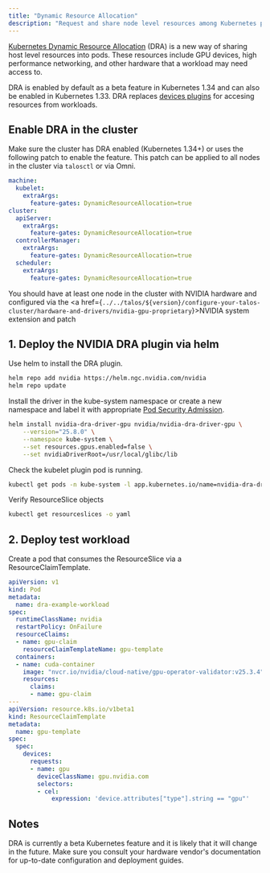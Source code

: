 ```yaml
---
title: "Dynamic Resource Allocation"
description: "Request and share node level resources among Kubernetes pods."
---
```



[Kubernetes Dynamic Resource Allocation](https://kubernetes.io/docs/concepts/scheduling-eviction/dynamic-resource-allocation/) (DRA) is a new way of sharing host level resources into pods.
These resources include GPU devices, high performance networking, and other hardware that a workload may need access to.

DRA is enabled by default as a beta feature in Kubernetes 1.34 and can also be enabled in Kubernetes 1.33.
DRA replaces [devices plugins](./device-plugins.mdx) for accesing resources from workloads.

## Enable DRA in the cluster

Make sure the cluster has DRA enabled (Kubernetes 1.34+) or uses the following patch to enable the feature. This patch can be applied to all nodes in the cluster via `talosctl` or via Omni.

```yaml
machine:
  kubelet:
    extraArgs:
      feature-gates: DynamicResourceAllocation=true
cluster:
  apiServer:
    extraArgs:
      feature-gates: DynamicResourceAllocation=true
  controllerManager:
    extraArgs:
      feature-gates: DynamicResourceAllocation=true
  scheduler:
    extraArgs:
      feature-gates: DynamicResourceAllocation=true
```

You should have at least one node in the cluster with NVIDIA hardware and configured via the <a href={`../../talos/${version}/configure-your-talos-cluster/hardware-and-drivers/nvidia-gpu-proprietary`}>NVIDIA system extension and patch</a>

## 1. Deploy the NVIDIA DRA plugin via helm

Use helm to install the DRA plugin.

```sh
helm repo add nvidia https://helm.ngc.nvidia.com/nvidia
helm repo update
```

Install the driver in the kube-system namespace or create a new namespace and label it with appropriate [Pod Security Admission](../security/pod-security).

```sh
helm install nvidia-dra-driver-gpu nvidia/nvidia-dra-driver-gpu \
    --version="25.8.0" \
    --namespace kube-system \
    --set resources.gpus.enabled=false \
    --set nvidiaDriverRoot=/usr/local/glibc/lib
```

Check the kubelet plugin pod is running.

```sh
kubectl get pods -n kube-system -l app.kubernetes.io/name=nvidia-dra-driver-gpu
```

Verify ResourceSlice objects

```sh
kubectl get resourceslices -o yaml
```

## 2. Deploy test workload

Create a pod that consumes the ResourceSlice via a ResourceClaimTemplate.

```yaml
apiVersion: v1
kind: Pod
metadata:
  name: dra-example-workload
spec:
  runtimeClassName: nvidia
  restartPolicy: OnFailure
  resourceClaims:
  - name: gpu-claim
    resourceClaimTemplateName: gpu-template
  containers:
  - name: cuda-container
    image: "nvcr.io/nvidia/cloud-native/gpu-operator-validator:v25.3.4"
    resources:
      claims:
      - name: gpu-claim
---
apiVersion: resource.k8s.io/v1beta1
kind: ResourceClaimTemplate
metadata:
  name: gpu-template
spec:
  spec:
    devices:
      requests:
      - name: gpu
        deviceClassName: gpu.nvidia.com
        selectors:
        - cel:
            expression: 'device.attributes["type"].string == "gpu"'
```

## Notes

DRA is currently a beta Kubernetes feature and it is likely that it will change in the future.
Make sure you consult your hardware vendor's documentation for up-to-date configuration and deployment guides.
